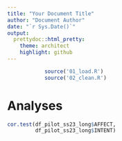 ```yaml
---
title: "Your Document Title"
author: "Document Author"
date: "`r Sys.Date()`"
output:
  prettydoc::html_pretty:
    theme: architect
    highlight: github
---
```


```r
            source('01_load.R')
            source('02_clean.R')
```

# Analyses

```r
cor.test(df_pilot_ss23_long$AFFECT, 
         df_pilot_ss23_long$INTENT)
```

